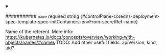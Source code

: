 
<details className="config-field" data-expandable="false" open>
<summary>

########### `name` <span className="config-field-required" data-required="false">required</span> <span className="config-field-type">string</span> <span className="config-field-default"></span> <span className="config-field-enum"></span> {#controlPlane-coredns-deployment-spec-template-spec-initContainers-envFrom-secretRef-name}

Name of the referent.
More info: https://kubernetes.io/docs/concepts/overview/working-with-objects/names/#names
TODO: Add other useful fields. apiVersion, kind, uid?

</summary>



</details>
